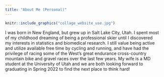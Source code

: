 ```yaml
---
title: "About Me (Personal)"
---
```


::: {.floatting}
```r
knitr::include_graphics("collage_website_use.jpg")
```

I was born in New England, but grew up in Salt Lake City, Utah. I spent most of my childhood dreaming of being a professional skier until I discovered my interests in statistics and biomedical research. I still value being active and utilize available free time by cycling and running, and have had the privilege of racing some of the West's great endurance cross-country mountain bike and gravel races over the last few years. My wife is a MD student at the University of Utah and we are both looking forward to graduating in Spring 2022 to find the next place to think hard!

:::